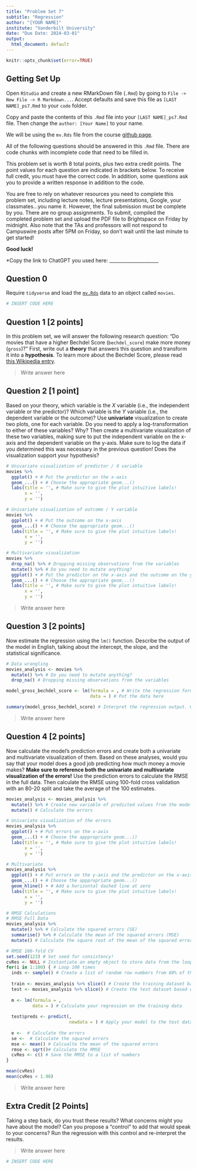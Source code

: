 ```yaml
---
title: "Problem Set 7"
subtitle: "Regression"
author: "[YOUR NAME]"
institute: "Vanderbilt University"
date: "Due Date: 2024-03-01"
output:
  html_document: default
---
```


```r
knitr::opts_chunk$set(error=TRUE)
```


## Getting Set Up

Open `RStudio` and create a new RMarkDown file (`.Rmd`) by going to `File -> New File -> R Markdown...`.
Accept defaults and save this file as `[LAST NAME]_ps7.Rmd` to your `code` folder.

Copy and paste the contents of this `.Rmd` file into your `[LAST NAME]_ps7.Rmd` file. Then change the `author: [Your Name]` to your name.

We will be using the `mv.Rds` file from the course [github page](https://github.com/jbisbee1/DS1000_S2024/blob/main/data/mv.Rds).

All of the following questions should be answered in this `.Rmd` file. There are code chunks with incomplete code that need to be filled in. 

This problem set is worth 8 total points, plus two extra credit points. The point values for each question are indicated in brackets below. To receive full credit, you must have the correct code. In addition, some questions ask you to provide a written response in addition to the code.

You are free to rely on whatever resources you need to complete this problem set, including lecture notes, lecture presentations, Google, your classmates...you name it. However, the final submission must be complete by you. There are no group assignments. To submit, compiled the completed problem set and upload the PDF file to Brightspace on Friday by midnight. Also note that the TAs and professors will not respond to Campuswire posts after 5PM on Friday, so don't wait until the last minute to get started!

**Good luck!**

*Copy the link to ChatGPT you used here: _____________________

## Question 0
Require `tidyverse` and load the [`mv.Rds`](https://github.com/jbisbee1/DS1000_S2023/blob/main/Lectures/5_Regression/data/mv.Rds?raw=true') data to an object called `movies`.
```r
# INSERT CODE HERE
```


## Question 1 [2 points]
In this problem set, we will answer the following research question: "Do movies that have a higher Bechdel Score (`bechdel_score`) make more money (`gross`)?" First, write out a **theory** that answers this question and transform it into a **hypothesis**. To learn more about the Bechdel Score, please read [this Wikipedia entry](https://en.wikipedia.org/wiki/Bechdel_test).

> Write answer here

## Question 2 [1 point]
Based on your theory, which variable is the $X$ variable (i.e., the independent variable or the predictor)? Which variable is the $Y$ variable (i.e., the dependent variable or the outcome)? Use **univariate** visualization to create two plots, one for each variable. Do you need to apply a log-transformation to either of these variables? Why? Then create a multivariate visualization of these two variables, making sure to put the independent variable on the x-axis and the dependent variable on the y-axis. Make sure to log the data if you determined this was necessary in the previous question! Does the visualization support your hypothesis?

```r
# Univariate visualization of predictor / X variable
movies %>%
  ggplot() + # Put the predictor on the x-axis
  geom_...() + # Choose the appropriate geom...()
  labs(title = '', # Make sure to give the plot intuitive labels!
       x = '',
       y = '')

# Univariate visualization of outcome / Y variable
movies %>%
  ggplot() + # Put the outcome on the x-axis
  geom_...() + # Choose the appropriate geom...()
  labs(title = '', # Make sure to give the plot intuitive labels!
       x = '',
       y = '')

# Multivariate visualization
movies %>%
  drop_na() %>% # Dropping missing observations from the variables
  mutate() %>% # Do you need to mutate anything?
  ggplot() + # Put the predictor on the x-axis and the outcome on the y-axis
  geom_...() + # Choose the appropriate geom...()
  labs(title = '', # Make sure to give the plot intuitive labels!
       x = '',
       y = '')
```

> Write answer here

## Question 3 [2 points]
Now estimate the regression using the `lm()` function. Describe the output of the model in English, talking about the intercept, the slope, and the statistical significance.

```r
# Data wrangling
movies_analysis <- movies %>%
  mutate() %>% # Do you need to mutate anything?
  drop_na() # Dropping missing observations from the variables

model_gross_bechdel_score <- lm(formula = , # Write the regression formula here
                                data = ) # Put the data here

summary(model_gross_bechdel_score) # Interpret the regression output. Check here for help: https://learneconomicsonline.com/blog/archives/1095
```


> Write answer here

## Question 4 [2 points]
Now calculate the model's prediction errors and create both a univariate and multivariate visualization of them. Based on these analyses, would you say that your model does a good job predicting how much money a movie makes? **Make sure to reference both the univariate and multivariate visualization of the errors!** Use the prediction errors to calculate the RMSE in the full data. Then calculate the RMSE using 100-fold cross validation with an 80-20 split and take the average of the 100 estimates.


```r
movies_analysis <- movies_analysis %>%
  mutate() %>% # Create new variable of predicted values from the model
  mutate() # Calculate the errors

# Univariate visualization of the errors
movies_analysis %>%
  ggplot() + # Put errors on the x-axis
  geom_...() + # Choose the apppropriate geom...()
  labs(title = '', # Make sure to give the plot intuitive labels!
       x = '',
       y = '')

# Multivariate
movies_analysis %>%
  ggplot() + # Put errors on the y-axis and the predictor on the x-axis
  geom_...() + # Choose the apppropriate geom...()
  geom_hline() + # Add a horizontal dashed line at zero
  labs(title = '', # Make sure to give the plot intuitive labels!
       x = '',
       y = '')

# RMSE Calculations
# RMSE Full Data
movies_analysis %>%
  mutate() %>% # Calculate the squared errors (SE)
  summarise() %>% # Calculate the mean of the squared errors (MSE)
  mutate() # Calculate the square root of the mean of the squared errors (RMSE)

# RMSE 100-fold CV
set.seed(123) # Set seed for consistency!
cvRes <- NULL # Instantiate an empty object to store data from the loop
for(i in 1:100) { # Loop 100 times
  inds <- sample() # Create a list of random row numbers from 80% of the data, without replacement
  
  train <- movies_analysis %>% slice() # Create the training dataset based on these rows
  test <- movies_analysis %>% slice() # Create the test dataset based on all other rows
  
  m <- lm(formula = ,
          data = ) # Calculate your regression on the training data
  
  test$preds <- predict(,
                        newdata = ) # Apply your model to the test data
  
  e <-  # Calculate the errors
  se <-  # Calculate the squared errors
  mse <- mean() # Calcualte the mean of the squared errors 
  rmse <- sqrt()# Calculate the RMSE
  cvRes <- c() # Save the RMSE to a list of numbers
} 

mean(cvRes)
mean(cvRes < 1.98)
```

> Write answer here

## Extra Credit [2 Points]
Taking a step back, do you trust these results? What concerns might you have about the model? Can you propose a "control" to add that would speak to your concerns? Run the regression with this control and re-interpret the results.

> Write answer here

```r
# INSERT CODE HERE
```

